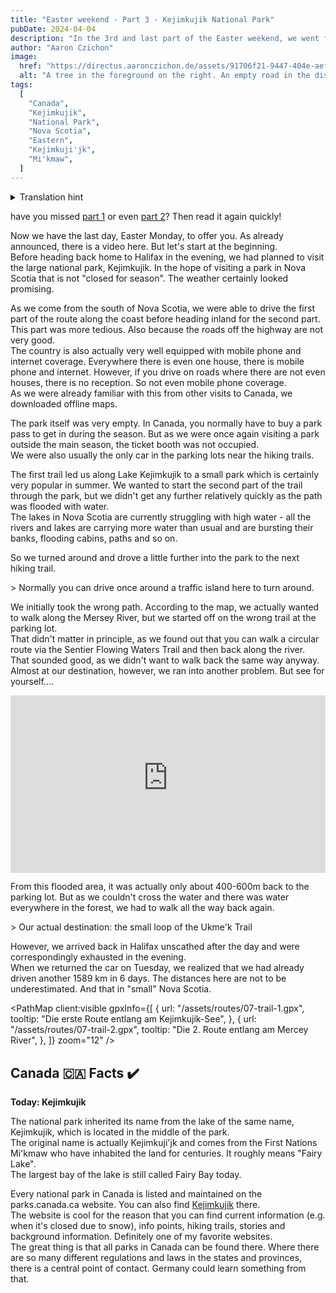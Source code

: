 ```yaml
---
title: "Easter weekend - Part 3 - Kejimkujik National Park"
pubDate: 2024-04-04
description: "In the 3rd and last part of the Easter weekend, we went for a walk in Kejimkujik National Park. The park was empty and we had the hiking trails almost to ourselves. But see for yourself."
author: "Aaron Czichon"
image:
  href: "https://directus.aaronczichon.de/assets/91706f21-9447-404e-aef8-912e014f93df.jpg?quality=70&width=1600"
  alt: "A tree in the foreground on the right. An empty road in the distance and a meadow in front of it."
tags:
  [
    "Canada",
    "Kejimkujik",
    "National Park",
    "Nova Scotia",
    "Eastern",
    "Kejimkuji'jk",
    "Mi'kmaw",
  ]
---
```



<details>
  <summary>Translation hint</summary>
  We implemented the English version of this blog for you in June. We will publish
  all new blog entries also in English. Every entry before Jun 24th 2024 is automatically
  translated through DeepL. So please apologize if the translation is not perfect.
  If you want to read the original German entry, please switch to the German version
  of our blog.
</details>

have you missed [part 1](https://canada.aaronczichon.de/blog/05-good-friday/) or even [part 2](https://canada.aaronczichon.de/blog/06-eastern-part-2/)? Then read it again quickly!

Now we have the last day, Easter Monday, to offer you. As already announced, there is a video here. But let's start at the beginning.  
Before heading back home to Halifax in the evening, we had planned to visit the large national park, Kejimkujik. In the hope of visiting a park in Nova Scotia that is not "closed for season". The weather certainly looked promising.

<DirectusImage assetId="0302a9fd-8566-4e97-a701-447092fd8740" />

As we come from the south of Nova Scotia, we were able to drive the first part of the route along the coast before heading inland for the second part. This part was more tedious. Also because the roads off the highway are not very good.  
The country is also actually very well equipped with mobile phone and internet coverage. Everywhere there is even one house, there is mobile phone and internet. However, if you drive on roads where there are not even houses, there is no reception. So not even mobile phone coverage.  
As we were already familiar with this from other visits to Canada, we downloaded offline maps.

The park itself was very empty. In Canada, you normally have to buy a park pass to get in during the season. But as we were once again visiting a park outside the main season, the ticket booth was not occupied.  
We were also usually the only car in the parking lots near the hiking trails.

<DirectusImage assetId="40f8769c-1bba-471f-b5a6-2e6a43a5acc1" />

The first trail led us along Lake Kejimkujik to a small park which is certainly very popular in summer. We wanted to start the second part of the trail through the park, but we didn't get any further relatively quickly as the path was flooded with water.  
The lakes in Nova Scotia are currently struggling with high water - all the rivers and lakes are carrying more water than usual and are bursting their banks, flooding cabins, paths and so on.

<DirectusImage assetId="f17e1e7a-1425-4638-9f38-e2dc0625916e" />
<DirectusImage assetId="0ad3319e-8d3d-44e3-b22e-bc41d94f65fd" />

So we turned around and drove a little further into the park to the next hiking trail.

<DirectusImage assetId="07599f64-bd9e-4c78-a79c-a4831578237b" />> Normally you
can drive once around a traffic island here to turn around.

We initially took the wrong path. According to the map, we actually wanted to walk along the Mersey River, but we started off on the wrong trail at the parking lot.  
That didn't matter in principle, as we found out that you can walk a circular route via the Sentier Flowing Waters Trail and then back along the river. That sounded good, as we didn't want to walk back the same way anyway.  
Almost at our destination, however, we ran into another problem. But see for yourself....

<div style="position: relative; padding-top: 56.25%;">
  <iframe
    src="https://customer-rnx58v5rm01lsk0m.cloudflarestream.com/26fdb9da57566624e1feac7b879f4376/iframe?poster=https%3A%2F%2Fcustomer-rnx58v5rm01lsk0m.cloudflarestream.com%2F26fdb9da57566624e1feac7b879f4376%2Fthumbnails%2Fthumbnail.jpg%3Ftime%3D%26height%3D600"
    loading="lazy"
    style="border: none; position: absolute; top: 0; left: 0; height: 100%; width: 100%;"
    allow="accelerometer; gyroscope; autoplay; encrypted-media; picture-in-picture;"
    allowfullscreen="true"
  ></iframe>
</div>

From this flooded area, it was actually only about 400-600m back to the parking lot. But as we couldn't cross the water and there was water everywhere in the forest, we had to walk all the way back again.

<DirectusImage assetId="44509a0c-6ba5-4b05-b0cf-e6bba9cc4beb" />> Our actual
destination: the small loop of the Ukme'k Trail

However, we arrived back in Halifax unscathed after the day and were correspondingly exhausted in the evening.  
When we returned the car on Tuesday, we realized that we had already driven another 1589 km in 6 days. The distances here are not to be underestimated. And that in "small" Nova Scotia.

<PathMap
  client:visible
  gpxInfo={[
    {
      url: "/assets/routes/07-trail-1.gpx",
      tooltip: "Die erste Route entlang am Kejimkujik-See",
    },
    {
      url: "/assets/routes/07-trail-2.gpx",
      tooltip: "Die 2. Route entlang am Mercey River",
    },
  ]}
  zoom="12"
/>

## Canada 🇨🇦 Facts ✔️

**Today: Kejimkujik**

The national park inherited its name from the lake of the same name, Kejimkujik, which is located in the middle of the park.  
The original name is actually Kejimkuji'jk and comes from the First Nations Mi'kmaw who have inhabited the land for centuries. It roughly means "Fairy Lake".  
The largest bay of the lake is still called Fairy Bay today.

Every national park in Canada is listed and maintained on the parks.canada.ca website. You can also find [Kejimkujik](https://parks.canada.ca/pn-np/ns/kejimkujik) there.  
The website is cool for the reason that you can find current information (e.g. when it's closed due to snow), info points, hiking trails, stories and background information. Definitely one of my favorite websites.  
The great thing is that all parks in Canada can be found there. Where there are so many different regulations and laws in the states and provinces, there is a central point of contact. Germany could learn something from that.

<DirectusImage assetId="2a5735ad-02b8-4d50-b434-add7effccf73" />
